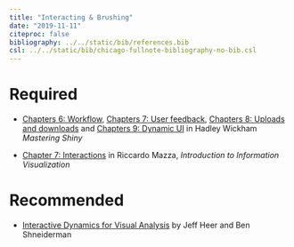 ```yaml
---
title: "Interacting & Brushing"
date: "2019-11-11"
citeproc: false
bibliography: ../../static/bib/references.bib
csl: ../../static/bib/chicago-fullnote-bibliography-no-bib.csl
---
```


# Required

- <i class="fas fa-book"></i> [Chapters 6: Workflow](https://mastering-shiny.org/action-workflow.html), [Chapters 7: User feedback](https://mastering-shiny.org/action-feedback.html), [Chapters 8: Uploads and downloads](https://mastering-shiny.org/action-transfer.html) and [Chapters 9: Dynamic UI](https://mastering-shiny.org/action-dynamic.html) in Hadley Wickham *Mastering Shiny* 

- <i class="fas fa-book"></i> [Chapter 7: Interactions](../../readings/Mazza2009_Chapter_Interactions.pdf) in Riccardo Mazza, *Introduction to Information Visualization* 

# Recommended

- <i class="fas fa-book"></i> [Interactive Dynamics for
Visual Analysis](../../readings/heer-shneiderman.pdf) by Jeff Heer and Ben Shneiderman
